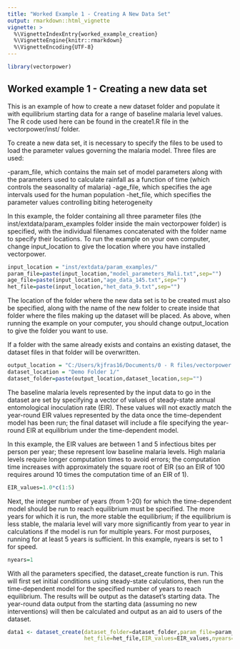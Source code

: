 ```yaml
---
title: "Worked Example 1 - Creating A New Data Set"
output: rmarkdown::html_vignette
vignette: >
  %\VignetteIndexEntry{worked_example_creation}
  %\VignetteEngine{knitr::rmarkdown}
  %\VignetteEncoding{UTF-8}
---
```


```r
library(vectorpower)
```

## Worked example 1 - Creating a new data set

This is an example of how to create a new dataset folder and populate it with equilibrium starting data for a range of baseline malaria level values. The R code used here can be found in the create1.R file in the vectorpower/inst/ folder.

To create a new data set, it is necessary to specify the files to be used to load the parameter values governing the malaria model. Three files are used: 

-param_file, which contains the main set of model parameters along with the parameters used to calculate
rainfall as a function of time (which controls the seasonality of malaria)
-age_file, which specifies the age intervals used for the human population
-het_file, which specifies the parameter values controlling biting heterogeneity

In this example, the folder containing all three parameter files (the inst/extdata/param_examples folder inside the main vectorpower folder) is specified, with the individual filenames concatenated with the folder name to specify their locations. To run the example on your own computer, change input_location to give the location where you have installed vectorpower.

```r
input_location = "inst/extdata/param_examples/"
param_file=paste(input_location,"model_parameters_Mali.txt",sep="")
age_file=paste(input_location,"age_data_145.txt",sep="")
het_file=paste(input_location,"het_data_9.txt",sep="")
```

The location of the folder where the new data set is to be created must also be specified, along with the name of the new folder to create inside that folder where the files making up the dataset will be placed. As above, when running the example on your computer, you should change output_location to give the folder you want to use.

If a folder with the same already exists and contains an existing dataset, the dataset files in that folder will be overwritten.

```r
output_location = "C:/Users/kjfras16/Documents/0 - R files/vectorpower testing/" 
dataset_location = "Demo Folder 1/"
dataset_folder=paste(output_location,dataset_location,sep="")
```

The baseline malaria levels represented by the input data to go in the dataset are set by specifying a vector of values of steady-state annual entomological inoculation rate (EIR). These values will not exactly match the year-round EIR values represented by the data once the time-dependent model has been run; the final dataset will include a file specifying the year-round EIR at equilibrium under the time-dependent model.

In this example, the EIR values are between 1 and 5 infectious bites per person per year; these represent low baseline malaria levels. High malaria levels require longer computation times to avoid errors; the computation time increases with  approximately the square root of EIR (so an EIR of 100 requires around 10 times the computation time of an EIR of 1).

```r
EIR_values=1.0*c(1:5)
```

Next, the integer number of years (from 1-20) for which the time-dependent model should be run to reach equilibrium must be specified. The more years for which it is run, the more stable the equilibrium; if the equilibrium is less stable, the malaria level will vary more significantly from year to year in calculations if the model is run for multiple years. For most purposes, running for at least 5 years is sufficient. In this example, nyears is set to 1 for speed.

```r
nyears=1
```

With all the parameters specified, the dataset_create function is run. This will first set initial conditions using steady-state calculations, then run the time-dependent model for the specified number of years to reach equilibrium. The results will be output as the dataset's starting data. The year-round data output from the starting data (assuming no new interventions) will then be calculated and output as an aid to users of the dataset.

```r
data1 <- dataset_create(dataset_folder=dataset_folder,param_file=param_file,age_file=age_file,
                        het_file=het_file,EIR_values=EIR_values,nyears=nyears)
```
